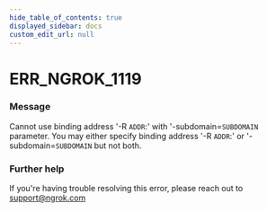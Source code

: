 ```yaml
---
hide_table_of_contents: true
displayed_sidebar: docs
custom_edit_url: null
---
```



# ERR_NGROK_1119

### Message

Cannot use binding address '-R `ADDR`:' with '-subdomain=`SUBDOMAIN` parameter.
You may either specify binding address '-R `ADDR`:' or '-subdomain=`SUBDOMAIN` but not both.

### Further help

If you're having trouble resolving this error, please reach out to [support@ngrok.com](mailto:support@ngrok.com?subject=Help%20with%20ERR_NGROK_1119)

<ErrorDetails error="err_ngrok_1119" />

